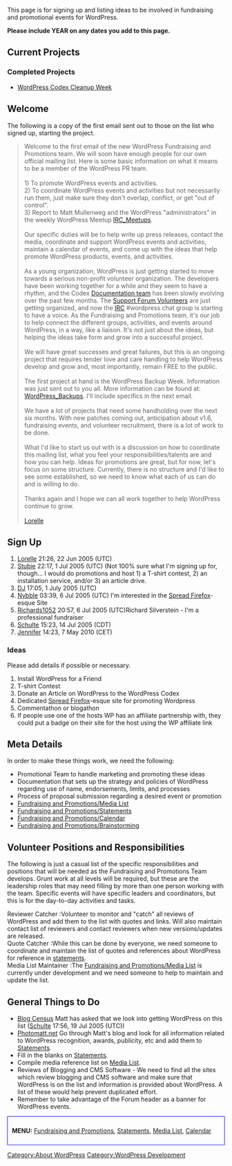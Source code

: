 This page is for signing up and listing ideas to be involved in fundraising and promotional events for WordPress.

'''Please include YEAR on any dates you add to this page.'''

==Current Projects==



===Completed Projects===

* [[Codex:Cleanup|WordPress Codex Cleanup Week]]

==Welcome==

The following is a copy of the first email sent out to those on the list who signed up, starting the project.

<blockquote>Welcome to the first email of the new WordPress Fundraising and Promotions team. We will soon have enough people for our own official mailing list. Here is some basic information on what it means to be a member of the WordPress PR team.<br /><br />
1) To promote WordPress events and activities.<br />
2) To coordinate WordPress events and activities but not necessarily run them, just make sure they don't overlap, conflict, or get "out of control".<br />
3) Report to Matt Mullenweg and the WordPress "administrators" in the weekly WordPress Meetup [[IRC_Meetups]].<br /><br />
Our specific duties will be to help write up press releases, contact the media, coordinate and support WordPress events and activities, maintain a calendar of events, and come up with the ideas that help promote WordPress products, events, and activities.<br /><br />
As a young organization, WordPress is just getting started to move towards a serious non-profit volunteer organization. The developers have been working together for a while and they seem to have a rhythm, and
the Codex [[Documentation team]] has been slowly evolving over the past few months. The [[Support Forum Volunteers]] are just getting organized, and now the [[IRC]] #wordpress chat group is starting to have a voice. As the Fundraising and Promotions team, it's our job to help connect the different groups, activities, and events around WordPress, in a way, like a liaison.  It's not just about the ideas, but helping the ideas take form and grow into a successful project.<br /><br />
We will have great successes and great failures, but this is an ongoing project that requires tender love and care handling to help WordPress develop and grow and, most importantly, remain FREE to the public.<br /><br />
The first project at hand is the WordPress Backup Week.  Information was just sent out to you all.  More information can be found at:  [[WordPress_Backups]]. I'll include specifics in the next email.<br /><br />
We have a lot of projects that need some handholding over the next six months.  With new patches coming out, anticipation about v1.6, fundraising events, and volunteer recruitment, there is a lot of work to be done.<br /><br />
What I'd like to start us out with is a discussion on how to coordinate this mailing list, what you feel your responsibilities/talents are and how you can help.  Ideas for promotions are great, but for now, let's focus on some
structure.  Currently, there is no structure and I'd like to see some established, so we need to know what each of us can do and is willing to do.<br /><br />
Thanks again and I hope we can all work together to help WordPress continue to grow.<br /><br />
[[User:Lorelle|Lorelle]]</blockquote>

==Sign Up==

# [[User:Lorelle|Lorelle]] 21:26, 22 Jun 2005 (UTC)
# [[User:Stubie|Stubie]] 22:17, 1 Jul 2005 (UTC) (Not 100% sure what I'm signing up for, though... I would do promotions and host 1) a T-shirt contest, 2) an installation service, and/or 3) an article drive.
#[[User:Pygmalion|DJ]] 17:05, 1 July 2005 (UTC)
# [[User:Nybble|Nybble]] 03:39, 6 Jul 2005 (UTC) I'm interested in the [http://www.spreadfirefox.com Spread Firefox]-esque Site
# [[User:Richards1052|Richards1052]] 20:57, 6 Jul 2005 (UTC)Richard Silverstein - I'm a professional fundraiser
# [[User:Schulte|Schulte]] 15:23, 14 Jul 2005 (CDT)
# [[User:YukonJen|Jennifer]] 14:23, 7 May 2010 (CET)

=== Ideas ===

Please add details if possible or necessary.

# Install WordPress for a Friend
# T-shirt Contest
# Donate an Article on WordPress to the WordPress Codex
# Dedicated [http://www.spreadfirefox.com Spread Firefox]-esque site for promoting Wordpress
#  Commentathon or blogathon
# If people use one of the hosts WP has an affiliate partnership with, they could put a badge on their site for the host using the WP affiliate link

==Meta Details==

In order to make these things work, we need the following:

* Promotional Team to handle marketing and promoting these ideas
* Documentation that sets up the strategy and policies of WordPress regarding use of name, endorsements, limits, and processes
* Process of proposal submission regarding a desired event or promotion
* [[Fundraising and Promotions/Media List]]
* [[Fundraising and Promotions/Statements]]
* [[Fundraising and Promotions/Calendar]]
* [[Fundraising and Promotions/Brainstorming]]

==Volunteer Positions and Responsibilities ==

The following is just a casual list of the specific responsibilities and positions that will be needed as the Fundraising and Promotions Team develops. Grunt work at all levels will be required, but these are the leadership roles that may need filling by more than one person working with the team. Specific events will have specific leaders and coordinators, but this is for the day-to-day activities and tasks.

;Reviewer Catcher :Volunteer to monitor and "catch" all reviews of WordPress and add them to the list with quotes and links.  Will also maintain contact list of reviewers and contact reviewers when new versions/updates are released.
;Quote Catcher :While this can be done by everyone, we need someone to coordinate and maintain the list of quotes and references about WordPress for reference in [[Fundraising and Promotions/Statements|statements]].
;Media List Maintainer :The [[Fundraising and Promotions/Media List]] is currently under development and we need someone to help to maintain and update the list.

==General Things to Do==

* [http://photomatt.net/2005/07/14/blog-census/ Blog Census] Matt has asked that we look into getting WordPress on this list ([[User:Schulte|Schulte]] 17:56, 19 Jul 2005 (UTC))
* [http://photomatt.net Photomatt.net] Go through Matt's blog and look for all information related to WordPress recognition, awards, publicity, etc and add them to [[Fundraising and Promotions/Statements|Statements]].
* Fill in the blanks on [[Fundraising and Promotions/Statements|Statements]].
* Compile media reference list on [[Fundraising and Promotions/Media List|Media List]].
* Reviews of Blogging and CMS Software - We need to find all the sites which review blogging and CMS software and make sure that WordPress is on the list and information is provided about WordPress. A list of these would help prevent duplicated effort.
* Remember to take advantage of the Forum header as a banner for WordPress events.


[[Category:About WordPress]]
[[Category:WordPress Development]]



<div style="border:blue solid 1px; padding: 10px">
'''MENU:''' [[Fundraising and Promotions]], [[Fundraising and Promotions/Statements|Statements]], [[Fundraising_and_Promotions/Media List|Media List]], [[Fundraising_and_Promotions/Calendar|Calendar]]
</div>